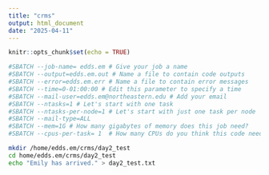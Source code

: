 ```yaml
---
title: "crms"
output: html_document
date: "2025-04-11"
---
```


```r
knitr::opts_chunk$set(echo = TRUE)
```

```bash
#SBATCH --job-name= edds.em # Give your job a name
#SBATCH --output=edds.em.out # Name a file to contain code outputs
#SBATCH --error=edds.em.err # Name a file to contain error messages
#SBATCH --time=0-01:00:00 # Edit this parameter to specify a time
#SBATCH --mail-user=edds.em@northeastern.edu # Add your email
#SBATCH --ntasks=1 # Let's start with one task
#SBATCH --ntasks-per-node=1 # Let's start with just one task per node
#SBATCH --mail-type=ALL
#SBATCH --mem=1G # How many gigabytes of memory does this job need?
#SBATCH --cpus-per-task= 1  # How many CPUs do you think this code needs?

mkdir /home/edds.em/crms/day2_test
cd home/edds.em/crms/day2_test
echo "Emily has arrived." > day2_test.txt

```

